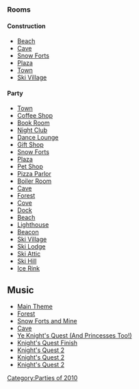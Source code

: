 


===Rooms===
====Construction====
*[http://archives.clubpenguinwiki.info/swf.cpcheats.info/rooms/2010/medieval_party_may/before_party/beach.swf Beach]
*[http://archives.clubpenguinwiki.info/swf.cpcheats.info/rooms/2010/medieval_party_may/before_party/cave.swf Cave]
*[http://archives.clubpenguinwiki.info/swf.cpcheats.info/rooms/2010/medieval_party_may/before_party/forts.swf Snow Forts]
*[http://archives.clubpenguinwiki.info/swf.cpcheats.info/rooms/2010/medieval_party_may/before_party/plaza.swf Plaza]
*[http://archives.clubpenguinwiki.info/swf.cpcheats.info/rooms/2010/medieval_party_may/before_party/town.swf Town]
*[http://archives.clubpenguinwiki.info/swf.cpcheats.info/rooms/2010/medieval_party_may/before_party/village.swf Ski Village]

====Party====
*[http://archives.clubpenguinwiki.info/swf.cpcheats.info/rooms/2010/medieval_party_may/town.swf Town]
*[http://archives.clubpenguinwiki.info/swf.cpcheats.info/rooms/2010/medieval_party_may/coffee.swf Coffee Shop]
*[http://archives.clubpenguinwiki.info/swf.cpcheats.info/rooms/2010/medieval_party_may/book.swf Book Room]
*[http://archives.clubpenguinwiki.info/swf.cpcheats.info/rooms/2010/medieval_party_may/dance.swf Night Club]
*[http://archives.clubpenguinwiki.info/swf.cpcheats.info/rooms/2010/medieval_party_may/lounge.swf Dance Lounge]
*[http://archives.clubpenguinwiki.info/swf.cpcheats.info/rooms/2010/medieval_party_may/shop.swf Gift Shop]
*[http://archives.clubpenguinwiki.info/swf.cpcheats.info/rooms/2010/medieval_party_may/forts.swf Snow Forts]
*[http://archives.clubpenguinwiki.info/swf.cpcheats.info/rooms/2010/medieval_party_may/plaza.swf Plaza]
*[http://archives.clubpenguinwiki.info/swf.cpcheats.info/rooms/2010/medieval_party_may/pet.swf Pet Shop]
*[http://archives.clubpenguinwiki.info/swf.cpcheats.info/rooms/2010/medieval_party_may/pizza.swf Pizza Parlor]
*[http://archives.clubpenguinwiki.info/swf.cpcheats.info/rooms/2010/medieval_party_may/boiler.swf Boiler Room]
*[http://archives.clubpenguinwiki.info/swf.cpcheats.info/rooms/2010/medieval_party_may/cave.swf Cave]
*[http://archives.clubpenguinwiki.info/swf.cpcheats.info/rooms/2010/medieval_party_may/forest.swf Forest]
*[http://archives.clubpenguinwiki.info/swf.cpcheats.info/rooms/2010/medieval_party_may/cove.swf Cove]
*[http://archives.clubpenguinwiki.info/swf.cpcheats.info/rooms/2010/medieval_party_may/dock.swf Dock]
*[http://archives.clubpenguinwiki.info/swf.cpcheats.info/rooms/2010/medieval_party_may/beach.swf Beach]
*[http://archives.clubpenguinwiki.info/swf.cpcheats.info/rooms/2010/medieval_party_may/light.swf Lighthouse]
*[http://archives.clubpenguinwiki.info/swf.cpcheats.info/rooms/2010/medieval_party_may/beacon.swf Beacon]
*[http://archives.clubpenguinwiki.info/swf.cpcheats.info/rooms/2010/medieval_party_may/village.swf Ski Village]
*[http://archives.clubpenguinwiki.info/swf.cpcheats.info/rooms/2010/medieval_party_may/lodge.swf Ski Lodge]
*[http://archives.clubpenguinwiki.info/swf.cpcheats.info/rooms/2010/medieval_party_may/attic.swf Ski Attic]
*[http://archives.clubpenguinwiki.info/swf.cpcheats.info/rooms/2010/medieval_party_may/mtn.swf Ski Hill]
*[http://archives.clubpenguinwiki.info/swf.cpcheats.info/rooms/2010/medieval_party_may/rink.swf Ice Rink]

==Music==
*[[Media:Music233.swf|Main Theme]]
*[[Media:Music235.swf|Forest]]
*[[Media:Music236.swf|Snow Forts and Mine]]
*[[Media:Music237.swf|Cave]]
*[[Media:Music266.swf|Ye Knight's Quest (And Princesses Too!)]]
*[[Media:Music265.swf|Knight's Quest Finish]]
*[[Media:Music286.swf|Knight's Quest 2]]
*[[Media:Music287.swf|Knight's Quest 2]]
*[[Media:Music288.swf|Knight's Quest 2]]
{{Parties}}

[[Category:Parties of 2010]]